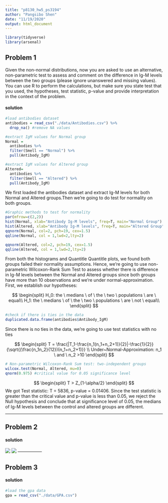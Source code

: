 ```yaml
---
title: "p8130_hw5_ps3194"
author: "Pangsibo Shen"
date: "11/19/2020"
output: html_document
---
```


```r
library(tidyverse)
library(arsenal)
```

## Problem 1

Given the non-normal distributions, now you are asked to use an alternative, non-parametric test
to assess and comment on the difference in Ig-M levels between the two groups (please ignore
unanswered and missing values). You can use R to perform the calculations, but make sure you
state test that you used, the hypotheses, test statistic, p-value and provide interpretation in the
context of the problem.

#### solution

```r
#load antibodies dataset
antibodies = read_csv("./data/Antibodies.csv") %>%
  drop_na() #remove NA values

#extract IgM values for Normal group
Normal = 
  antibodies %>%
  filter(Smell == "Normal") %>%
  pull(Antibody_IgM)

#extract IgM values for Altered group
Altered=
  antibodies %>%
  filter(Smell == "Altered") %>%
  pull(Antibody_IgM)
```

We first loaded the antibodies dataset and extract Ig-M levels for both Normal and Altered groups.Then we're going to do test for normality on both groups.

```r
#Graphic methods to test for normality
par(mfrow=c(2,2))
hist(Normal, xlab="Antibody Ig-M levels", freq=T, main="Normal Group")
hist(Altered, xlab="Antibody Ig-M levels", freq=T, main="Altered Group")
qqnorm(Normal, col=2, pch=19, cex=1.5)
qqline(Normal, col = 1,lwd=2,lty=2)

qqnorm(Altered, col=2, pch=19, cex=1.5)
qqline(Altered, col = 1,lwd=2,lty=2)
```

From both the histograms and Quantitle Quantitle plots, we found both groups failed their normality assumptions. Hence, we're going to use non-parametric Wilcoxon-Rank Sum Test to assess whether there is difference in Ig-M levels between the Normal and Altered groups since both groups have more than 10 observations and we're under normal-approximation. First, we establish our hypotheses:


$$
\begin{split}
H_0: the \ medians \ of \ the \ two \ populations \ are \ equal\\
H_1: the \ medians \ of \ the \ two \ populations \ are \ not \ equal\\
\end{split}
$$

```r
#check if there is ties in the data
duplicated.data.frame(antibodies$Antibody_IgM)
```

Since there is no ties in the data, we're going to use test statistics with no ties

$$
\begin{split}
T = \frac{|T_1-\frac{n_1(n_1+n_2+1)}{2}|-\frac{1}{2}}{\sqrt{(\frac{n_1n_2}{12})(n_1+n_2+1)}} \\
Under~Normal-Approximation: n_1 \ and \  n_2 >10
\end{split}
$$

```r
# Non-parametric Wilcoxon-Rank Sum test: two-independent groups
wilcox.test(Normal, Altered, mu=0)
qnorm(0.975) #critical value for 0.05 significance level
```
$$
\begin{split}
T > Z_{1-\alpha/2}
\end{split}
$$
We got Test statistic: T = 5836, p-value = 0.01406. Since the test statistic is greater than the critical value and p-value is less than 0.05, we reject the Null hypothesis and conclude that at significance level of 0.05, the medians of Ig-M levels between the control and altered groups are different. 

-------------------

## Problem 2

#### solution 

 ![](data/HW5_p2_part1.jpg)
  ![](data/HW5_p2_part2.jpg)
-----------------

## Problem 3

#### solution

```r
#load the gpa data
gpa = read_csv("./data/GPA.csv")
```

